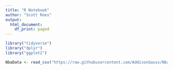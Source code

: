 ```yaml
---
title: "R Notebook"
author: "Scott Roes"
output:
  html_document:
    df_print: paged
---
```


```r
library("tidyverse")
library("dplyr")
library("ggplot2")


```
```r

NbaData <- read_csv("https://raw.githubusercontent.com/AddisonGauss/NbaData2015-2016/master/NBApoints.csv")



```



